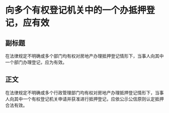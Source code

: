 # 向多个有权登记机关中的一个办抵押登记，应有效
## 副标题
在法律规定不明确或多个部门均有权对房地产办理抵押登记情形下，当事人向其中一个部门办理登记，应为有效。
## 正文
在法律规定不明确或多个行政管理部门均有权对房地产办理抵押登记情形下，当事人向其中一个有权登记机关申请并获准进行抵押登记，应依公示公信原则认定抵押合法有效。